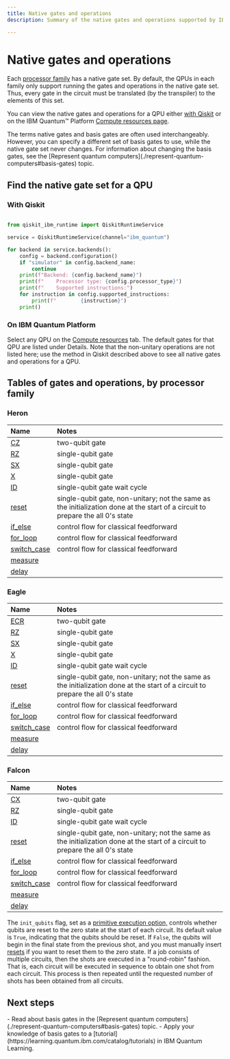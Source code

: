 ```yaml
---
title: Native gates and operations
description: Summary of the native gates and operations supported by IBM quantum processing units

---
```


# Native gates and operations

Each [processor family](processor-types) has a native gate set. By default, the QPUs in each family only support running the gates and operations in the native gate set. Thus, every gate in the circuit must be translated (by the transpiler) to the elements of this set.

You can view the native gates and operations for a QPU either [with Qiskit](#native-gates-with-qiskit) or on the IBM Quantum&trade; Platform [Compute resources page](#native-gates-on-platform).

<Admonition type="note" title="Basis gates">
The terms native gates and basis gates are often used interchangeably. However, you can specify a different set of basis gates to use, while the native gate set never changes. For information about changing the basis gates, see the [Represent quantum computers](./represent-quantum-computers#basis-gates) topic.
</Admonition>

## Find the native gate set for a QPU

<span id="native-gates-with-qiskit"></span>
### With Qiskit

```python

from qiskit_ibm_runtime import QiskitRuntimeService

service = QiskitRuntimeService(channel="ibm_quantum")

for backend in service.backends():
    config = backend.configuration()
    if "simulator" in config.backend_name:
        continue
    print(f"Backend: {config.backend_name}")
    print(f"    Processor type: {config.processor_type}")
    print(f"    Supported instructions:")
    for instruction in config.supported_instructions:
        print(f"        {instruction}")
    print()
```

<span id="native-gates-on-platform"></span>
### On IBM Quantum Platform

Select any QPU on the [Compute resources](https://quantum.ibm.com/services/resources) tab. The default gates for that QPU are listed under Details. Note that the non-unitary operations are not listed here; use the method in Qiskit described above to see all native gates and operations for a QPU.

## Tables of gates and operations, by processor family

### Heron

| Name |  Notes |
| :--- | :--- |
| [CZ](/api/qiskit/circuit-library-cz-gate) | two-qubit gate |
| [RZ](/api/qiskit/circuit-library-rz-gate) | single-qubit gate |
| [SX](/api/qiskit/circuit-library-sx-gate)  |single-qubit gate |
| [X](/api/qiskit/circuit-library-x-gate)  | single-qubit gate |
| [ID](/api/qiskit/circuit-library-i-gate) | single-qubit gate wait cycle |
| [reset](/api/qiskit/circuit#qiskit.circuit.Reset)  | single-qubit gate, non-unitary; not the same as the initialization done at the start of a circuit to prepare the all 0's state |
| [if_else](/api/qiskit/circuit-if-else-op) | control flow for classical feedforward |
| [for_loop](/api/qiskit/circuit-for-loop-op) | control flow for classical feedforward |
| [switch_case](/api/qiskit/circuit-switch-case-op) | control flow for classical feedforward |
| [measure](/api/qiskit/circuit#qiskit.circuit.Measure) | |
| [delay](/api/qiskit/circuit#qiskit.circuit.Delay) |  |

### Eagle

| Name |  Notes |
| :--- | :--- |
| [ECR](/api/qiskit/circuit-library-ecr-gate) | two-qubit gate |
| [RZ](/api/qiskit/circuit-library-rz-gate) | single-qubit gate |
| [SX](/api/qiskit/circuit-library-sx-gate)  |single-qubit gate |
| [X](/api/qiskit/circuit-library-x-gate)  | single-qubit gate |
| [ID](/api/qiskit/circuit-library-i-gate) | single-qubit gate wait cycle |
| [reset](/api/qiskit/circuit#qiskit.circuit.Reset)  | single-qubit gate, non-unitary; not the same as the initialization done at the start of a circuit to prepare the all 0's state |
| [if_else](/api/qiskit/circuit-if-else-op) | control flow for classical feedforward |
| [for_loop](/api/qiskit/circuit-for-loop-op) | control flow for classical feedforward |
| [switch_case](/api/qiskit/circuit-switch-case-op) | control flow for classical feedforward |
| [measure](/api/qiskit/circuit#qiskit.circuit.Measure) | |
| [delay](/api/qiskit/circuit#qiskit.circuit.Delay) |  |

### Falcon

| Name |  Notes |
| :--- | :--- |
| [CX](/api/qiskit/circuit-library-cx-gate)  | two-qubit gate |
| [RZ](/api/qiskit/circuit-library-rz-gate) | single-qubit gate |
| [ID](/api/qiskit/circuit-library-i-gate) | single-qubit gate wait cycle |
| [reset](/api/qiskit/circuit#qiskit.circuit.Reset)  | single-qubit gate, non-unitary; not the same as the initialization done at the start of a circuit to prepare the all 0's state |
| [if_else](/api/qiskit/circuit-if-else-op) | control flow for classical feedforward |
| [for_loop](/api/qiskit/circuit-for-loop-op) | control flow for classical feedforward |
| [switch_case](/api/qiskit/circuit-switch-case-op) | control flow for classical feedforward |
| [measure](/api/qiskit/circuit#qiskit.circuit.Measure) | |
| [delay](/api/qiskit/circuit#qiskit.circuit.Delay) |  |


<Admonition type="tip" title="The init_qubits flag">

The `init_qubits` flag, set as a [primitive execution option,](/api/qiskit-ibm-runtime/options-execution-options-v-2) controls whether qubits are reset to the zero state at the start of each circuit. Its default value is `True`, indicating that the qubits should be reset. If `False`, the qubits will begin in the final state from the previous shot, and you must manually insert [resets](/api/qiskit/circuit#qiskit.circuit.Reset) if you want to reset them to the zero state. If a job consists of multiple circuits, then the shots are executed in a "round-robin" fashion. That is, each circuit will be executed in sequence to obtain one shot from each circuit. This process is then repeated until the requested number of shots has been obtained from all circuits.
</Admonition>

## Next steps

<Admonition type="tip" title="Recommendations">
    - Read about basis gates in the [Represent quantum computers](./represent-quantum-computers#basis-gates) topic.
    - Apply your knowledge of basis gates to a [tutorial](https://learning.quantum.ibm.com/catalog/tutorials) in IBM Quantum Learning.
</Admonition>

